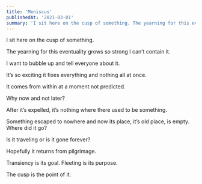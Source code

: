 ```yaml
---
title: 'Meniscus'
publishedAt: '2021-03-01'
summary: 'I sit here on the cusp of something. The yearning for this eventuality grows so strong I can’t contain it.'
---
```


I sit here on the cusp of something.

The yearning for this eventuality grows so strong I can’t contain it.

I want to bubble up and tell everyone about it.

It’s so exciting it fixes everything and nothing all at once.

It comes from within at a moment not predicted.

Why now and not later?

After it’s expelled, it’s nothing where there used to be something.

Something escaped to nowhere and now its place, it’s old place, is empty. Where did it go?

Is it traveling or is it gone forever?

Hopefully it returns from pilgrimage.

Transiency is its goal. Fleeting is its purpose.

The cusp is the point of it.